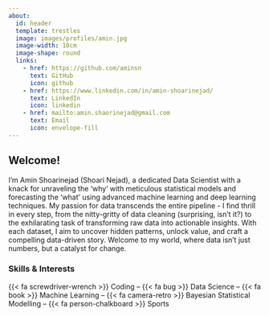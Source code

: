 ```yaml
---
about:
  id: header
  template: trestles
  image: images/profiles/amin.jpg
  image-width: 10cm
  image-shape: round
  links:
    - href: https://github.com/aminsn
      text: GitHub
      icon: github
    - href: https://www.linkedin.com/in/amin-shoarinejad/
      text: LinkedIn
      icon: linkedin
    - href: mailto:amin.shaorinejad@gmail.com
      text: Email
      icon: envelope-fill
---
```


:::{#header}

## Welcome!


I'm Amin Shoarinejad (Shoari Nejad), a dedicated Data Scientist with a knack for unraveling the 'why' with meticulous statistical models and forecasting the 'what' using advanced machine learning and deep learning techniques. My passion for data transcends the entire pipeline - I find thrill in every step, from the nitty-gritty of data cleaning (surprising, isn't it?) to the exhilarating task of transforming raw data into actionable insights. With each dataset, I aim to uncover hidden patterns, unlock value, and craft a compelling data-driven story. Welcome to my world, where data isn't just numbers, but a catalyst for change.

### Skills & Interests

{{< fa screwdriver-wrench >}} Coding -- {{< fa bug >}} Data Science -- {{< fa book >}} Machine Learning -- {{< fa camera-retro >}} Bayesian Statistical Modelling -- {{< fa person-chalkboard >}} Sports
:::






